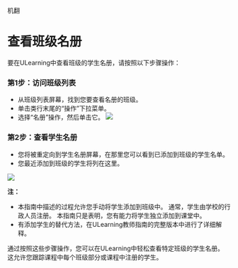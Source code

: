机翻
# 查看班级名册 
 
 要在ULearning中查看班级的学生名册，请按照以下步骤操作： 
 
 ### 第1步：访问班级列表 
 - 从班级列表屏幕，找到您要查看名册的班级。 
 - 单击类行末尾的“操作”下拉菜单。 
 - 选择“名册”操作，然后单击它。 
 ![](/img/utest/teacher/appendix11.png)

 ### 第2步：查看学生名册 
 - 您将被重定向到学生名册屏幕，在那里您可以看到已添加到班级的学生名单。 
 - 您最近添加到班级的学生将列在这里。 
 
 ![](/img/utest/teacher/appendix12.png)

 **注：** 
 - 本指南中描述的过程允许您手动将学生添加到班级中。 通常，学生由学校的行政人员注册。 本指南只是表明，您有能力将学生独立添加到课堂中。 
 - 有添加学生的替代方法，在ULearning教师指南的完整版本中进行了详细解释。 
 
 通过按照这些步骤操作，您可以在ULearning中轻松查看特定班级的学生名册。 这允许您跟踪课程中每个班级部分或课程中注册的学生。
